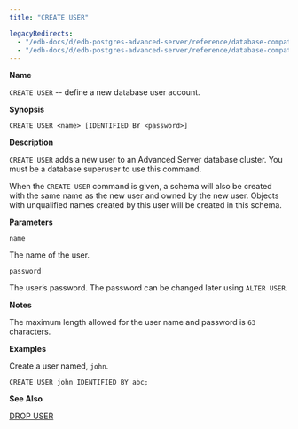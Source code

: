 ```yaml
---
title: "CREATE USER"

legacyRedirects:
  - "/edb-docs/d/edb-postgres-advanced-server/reference/database-compatibility-for-oracle-developers-sql-guide/13/create_user.html"
  - "/edb-docs/d/edb-postgres-advanced-server/reference/database-compatibility-for-oracle-developers-sql-guide/latest/create_user.html"
---
```


<div id="create_user" class="registered_link"></div>

**Name**

`CREATE USER` -- define a new database user account.

**Synopsis**

```text
CREATE USER <name> [IDENTIFIED BY <password>]
```

**Description**

`CREATE USER` adds a new user to an Advanced Server database cluster. You must be a database superuser to use this command.

When the `CREATE USER` command is given, a schema will also be created with the same name as the new user and owned by the new user. Objects with unqualified names created by this user will be created in this schema.

**Parameters**

`name`

 The name of the user.

`password`

 The user’s password. The password can be changed later using `ALTER USER`.

**Notes**

The maximum length allowed for the user name and password is `63` characters.

**Examples**

Create a user named, `john`.

```text
CREATE USER john IDENTIFIED BY abc;
```

**See Also**

[DROP USER](61_drop_user/#drop_user)
